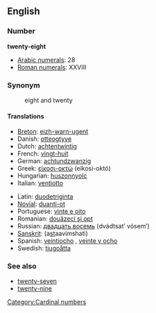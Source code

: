 ==English==

=== Number ===
'''twenty-eight'''

*[[w:Arabic numerals|Arabic numerals]]: 28
*[[w:Roman numerals|Roman numerals]]: XXVIII

=== Synonym ===
:eight and twenty

==== Translations ====
{{top}}
*[[Breton]]: [[eizh-warn-ugent]]
*Danish: [[otteogtyve]]
*Dutch: [[achtentwintig]]
*French: [[vingt-huit]] {{m}}
*German: [[achtundzwanzig]]
*Greek: [[είκοσι-οκτώ]] (eíkosi-októ)
*Hungarian: [[huszonnyolc]]
*Italian: [[ventiotto]]
{{mid}}
*Latin: [[duodetriginta]]
*[[Novial]]: [[duanti-ot]]
*Portuguese: [[vinte e oito]] {{m}}
*Romanian: [[douăzeci şi opt]]
*Russian: [[двадцать восемь]] (dvádtsat’ vósem’)
*[[Sanskrit]]: (a<u>st</u>aavi''m''shati)
*Spanish: [[veintiocho]] {{m}}, [[veinte y ocho]] {{m}}
*Swedish: [[tjugoåtta]]
{{bottom}}

=== See also ===
*[[twenty-seven]]
*[[twenty-nine]]

[[Category:Cardinal numbers]]